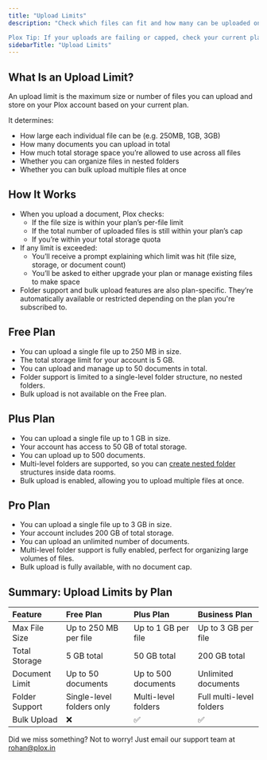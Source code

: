 ```yaml
---
title: "Upload Limits"
description: "Check which files can fit and how many can be uploaded on Plox

Plox Tip: If your uploads are failing or capped, check your current plan’s limits, or upgrade for more room to grow."
sidebarTitle: "Upload Limits"
---
```


## **What Is an Upload Limit?**

An upload limit is the maximum size or number of files you can upload and store on your Plox account based on your current plan.

It determines:

- How large each individual file can be (e.g. 250MB, 1GB, 3GB)
- How many documents you can upload in total
- How much total storage space you’re allowed to use across all files
- Whether you can organize files in nested folders
- Whether you can bulk upload multiple files at once

## **How It Works**

- When you upload a document, Plox checks:
  - If the file size is within your plan’s per-file limit
  - If the total number of uploaded files is still within your plan’s cap
  - If you’re within your total storage quota
- If any limit is exceeded:
  - You’ll receive a prompt explaining which limit was hit (file size, storage, or document count)
  - You’ll be asked to either upgrade your plan or manage existing files to make space
- Folder support and bulk upload features are also plan-specific. They’re automatically available or restricted depending on the plan you're subscribed to.

## **Free Plan**

- You can upload a single file up to 250 MB in size.
- The total storage limit for your account is 5 GB.
- You can upload and manage up to 50 documents in total.
- Folder support is limited to a single-level folder structure, no nested folders.
- Bulk upload is not available on the Free plan.

## **Plus Plan**

- You can upload a single file up to 1 GB in size.
- Your account has access to 50 GB of total storage.
- You can upload up to 500 documents.
- Multi-level folders are supported, so you can [create nested folder](https://www.plox.in/help/how-to-create-a-data-room) structures inside data rooms.
- Bulk upload is enabled, allowing you to upload multiple files at once.

## **Pro Plan**

- You can upload a single file up to 3 GB in size.
- Your account includes 200 GB of total storage.
- You can upload an unlimited number of documents.
- Multi-level folder support is fully enabled, perfect for organizing large volumes of files.
- Bulk upload is fully available, with no document cap.

## **Summary: Upload Limits by Plan**

| Feature        | Free Plan                 | Plus Plan           | Business Plan            |
| :------------- | :------------------------ | :------------------ | :----------------------- |
| Max File Size  | Up to 250 MB per file     | Up to 1 GB per file | Up to 3 GB per file      |
| Total Storage  | 5 GB total                | 50 GB total         | 200 GB total             |
| Document Limit | Up to 50 documents        | Up to 500 documents | Unlimited documents      |
| Folder Support | Single-level folders only | Multi-level folders | Full multi-level folders |
| Bulk Upload    | ❌                         | ✅                   | ✅                        |

Did we miss something? Not to worry! Just email our support team at [rohan@plox.in](mailto:rohan@plox.in)